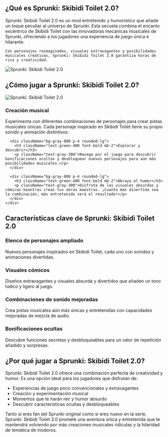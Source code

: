 ## ¿Qué es Sprunki: Skibidi Toilet 2.0?

<div className="flex flex-col md:flex-row items-center gap-8">
  <div className="w-full md:w-1/2 text-xl">
    Sprunki: Skibidi Toilet 2.0 es un mod entretenido y humorístico que añade un toque peculiar al universo de Sprunki. Esta secuela combina el encanto excéntrico de Skibidi Toilet con las innovadoras mecánicas musicales de Sprunki, ofreciendo a los jugadores una experiencia de juego única e hilarante.

    Con personajes reimaginados, visuales extravagantes y posibilidades musicales creativas, Sprunki: Skibidi Toilet 2.0 garantiza horas de risa y creatividad.
  </div>
  <div className="w-full md:w-1/2 flex justify-center items-center">
    <img 
      src="https://sprunkiretake.fun/games/sprunki-skibidi-toilet-2-0/game_screenshot.webp" 
      alt="Sprunki: Skibidi Toilet 2.0" 
      className="w-4/5 h-auto"
    />
  </div>
</div>

## ¿Cómo jugar a Sprunki: Skibidi Toilet 2.0?

<div className="flex flex-col md:flex-row items-center gap-8">
  <div className="w-full md:w-1/2">
    <img 
      src="https://sprunkiretake.fun/games/sprunki-skibidi-toilet-2-0/game_screenshot.webp" 
      alt="Sprunki: Skibidi Toilet 2.0" 
      className="w-4/5 h-auto mx-auto"
    />
  </div>
  <div className="w-full md:w-1/2">
    <div className="grid grid-cols-1 gap-4 mt-0">
      <div className="bg-gray-800 p-4 rounded-lg">
        <h3 className="text-green-400 font-bold mb-2">Creación musical</h3>
        <p className="text-gray-300">Experimenta con diferentes combinaciones de personajes para crear pistas musicales únicas. Cada personaje inspirado en Skibidi Toilet tiene su propio sonido y animación distintivos.</p>
      </div>

      <div className="bg-gray-800 p-4 rounded-lg">
        <h3 className="text-green-400 font-bold mb-2">Explorar y descubrir</h3>
        <p className="text-gray-300">Navega por el juego para descubrir bonificaciones ocultas y desbloquear nuevos personajes para aún más posibilidades musicales.</p>
      </div>

      <div className="bg-gray-800 p-4 rounded-lg">
        <h3 className="text-green-400 font-bold mb-2">Abraza el humor</h3>
        <p className="text-gray-300">Disfruta de las visuales absurdas y cómicas mientras creas tus obras maestras. ¡Cuanto más divertida sea la combinación, más entretenido será el resultado!</p>
      </div>
    </div>
  </div>
</div>

## Características clave de Sprunki: Skibidi Toilet 2.0

<div className="grid grid-cols-1 md:grid-cols-2 gap-4">
  <div className="bg-gray-800 p-4 rounded-lg">
    <h3 className="text-green-400 font-bold mb-2">Elenco de personajes ampliado</h3>
    <p className="text-gray-300">Nuevos personajes inspirados en Skibidi Toilet, cada uno con sonidos y animaciones divertidas.</p>
  </div>

  <div className="bg-gray-800 p-4 rounded-lg">
    <h3 className="text-green-400 font-bold mb-2">Visuales cómicos</h3>
    <p className="text-gray-300">Diseños extravagantes y visuales absurda y divertidos que añaden un tono lúdico y ligero al juego.</p>
  </div>

  <div className="bg-gray-800 p-4 rounded-lg">
    <h3 className="text-green-400 font-bold mb-2">Combinaciones de sonido mejoradas</h3>
    <p className="text-gray-300">Crea pistas musicales aún más únicas y entretenidas con capacidades mejoradas de mezcla de audio.</p>
  </div>

  <div className="bg-gray-800 p-4 rounded-lg">
    <h3 className="text-green-400 font-bold mb-2">Bonificaciones ocultas</h3>
    <p className="text-gray-300">Descubre funciones secretas y desbloqueables para un valor de repetición añadido y sorpresas.</p>
  </div>
</div>

## ¿Por qué jugar a Sprunki: Skibidi Toilet 2.0?

Sprunki: Skibidi Toilet 2.0 ofrece una combinación perfecta de creatividad y humor. Es una opción ideal para los jugadores que disfrutan de:

- Experiencias de juego poco convencionales y extravagantes
- Creación y experimentación musical
- Momentos que te harán reír y humor absurdo
- Descubrir características ocultas y desbloqueables

Tanto si eres fan del Sprunki original como si eres nuevo en la serie, Sprunki: Skibidi Toilet 2.0 promete una aventura única y entretenida que te mantendrá volviendo por más creaciones musicales ridículas y la hilaridad de temática de inodoros.